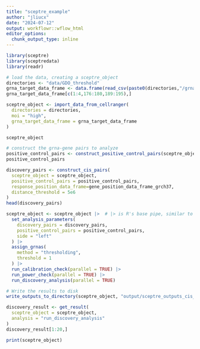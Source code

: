 ```yaml
---
title: "sceptre_example"
author: "jliucx"
date: "2024-07-12"
output: workflowr::wflow_html
editor_options:
  chunk_output_type: inline
---
```


```r
library(sceptre)
library(sceptredata)
library(readr)
```

```r
# load the data, creating a sceptre_object
directories <- "data/GDO_threshold"
grna_target_data_frame <- data.frame(read_csv(paste0(directories,"/grna_target_data_frame.csv")))
grna_target_data_frame[c(1:4,176:180,189:195),]
```

```r
sceptre_object <- import_data_from_cellranger(
  directories = directories,
  moi = "high",
  grna_target_data_frame = grna_target_data_frame
)
```

```r
sceptre_object
```

```r
# construct the grna-gene pairs to analyze
positive_control_pairs <- construct_positive_control_pairs(sceptre_object)
positive_control_pairs
```

```r
discovery_pairs <- construct_cis_pairs(
  sceptre_object = sceptre_object,
  positive_control_pairs = positive_control_pairs,
  response_position_data_frame=gene_position_data_frame_grch37,
  distance_threshold = 5e6
)
head(discovery_pairs)
```

```r
sceptre_object <- sceptre_object |>  # |> is R's base pipe, similar to %>%
  set_analysis_parameters(
    discovery_pairs = discovery_pairs,
    positive_control_pairs = positive_control_pairs,
    side = "left"
  ) |> 
  assign_grnas(
    method = "thresholding",
    threshold = 1
  ) |> 
  run_calibration_check(parallel = TRUE) |> 
  run_power_check(parallel = TRUE) |> 
  run_discovery_analysis(parallel = TRUE)

# Write the results to disk
write_outputs_to_directory(sceptre_object, "output/sceptre_outputs_cis_threshold")
```

```r
discovery_result <- get_result(
  sceptre_object = sceptre_object,
  analysis = "run_discovery_analysis"
)
discovery_result[1:20,]
```

```r
print(sceptre_object)
```
